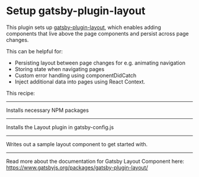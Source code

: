 # Setup gatsby-plugin-layout

This plugin sets up [gatsby-plugin-layout](https://www.gatsbyjs.org/packages/gatsby-plugin-layout/?=gatsby%20layout), which enables adding components that live above the page components and persist across page changes.

This can be helpful for:

- Persisting layout between page changes for e.g. animating navigation
- Storing state when navigating pages
- Custom error handling using componentDidCatch
- Inject additional data into pages using React Context.

This recipe:

---

Installs necessary NPM packages

<NPMPackage name="gatsby-plugin-layout" />

---

Installs the Layout plugin in gatsby-config.js

<GatsbyPlugin name="gatsby-plugin-layout" />

---

Writes out a sample layout component to get started with.

<File
  path="src/layouts/index.js"
  content="https://gist.githubusercontent.com/JeremyTheModernist/be673e8641c61e6a427124acad1e05da/raw/80afecf73eb494dbfa2318ad7a27825edf9ef16c/index.js"
/>

---

Read more about the documentation for Gatsby Layout Component here:
https://www.gatsbyjs.org/packages/gatsby-plugin-layout/
